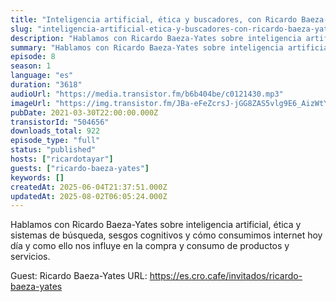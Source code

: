 ```yaml
---
title: "Inteligencia artificial, ética y buscadores, con Ricardo Baeza-Yates"
slug: "inteligencia-artificial-etica-y-buscadores-con-ricardo-baeza-yates"
description: "Hablamos con Ricardo Baeza-Yates sobre inteligencia artificial, ética y sistemas de búsqueda, sesgos cognitivos y cómo consumimos internet hoy día y como ello nos influye en la compra y consumo de productos y servicios.\n\nGuest: Ricardo Baeza-Yates\nURL: https://es.cro.cafe/invitados/ricardo-baeza-yates"
summary: "Hablamos con Ricardo Baeza-Yates sobre inteligencia artificial, ética y sistemas de búsqueda, sesgos cognitivos y cómo consumimos internet hoy día y como ello nos influye en la compra y consumo de productos y servicios."
episode: 8
season: 1
language: "es"
duration: "3618"
audioUrl: "https://media.transistor.fm/b6b404be/c0121430.mp3"
imageUrl: "https://img.transistor.fm/JBa-eFeZcrsJ-jGG8ZAS5vlg9E6_AizWtYgIaj8v15w/rs:fill:0:0:1/w:1400/h:1400/q:60/mb:500000/aHR0cHM6Ly9pbWct/dXBsb2FkLXByb2R1/Y3Rpb24udHJhbnNp/c3Rvci5mbS9jMWE0/NGRhYTVmMzdhMDdh/MDRiMGI1ZjVmY2U0/Mjg0Ny5qcGc.webp"
pubDate: 2021-03-30T22:00:00.000Z
transistorId: "504656"
downloads_total: 922
episode_type: "full"
status: "published"
hosts: ["ricardotayar"]
guests: ["ricardo-baeza-yates"]
keywords: []
createdAt: 2025-06-04T21:37:51.000Z
updatedAt: 2025-08-02T06:05:24.000Z
---
```


Hablamos con Ricardo Baeza-Yates sobre inteligencia artificial, ética y sistemas de búsqueda, sesgos cognitivos y cómo consumimos internet hoy día y como ello nos influye en la compra y consumo de productos y servicios.

Guest: Ricardo Baeza-Yates
URL: https://es.cro.cafe/invitados/ricardo-baeza-yates
